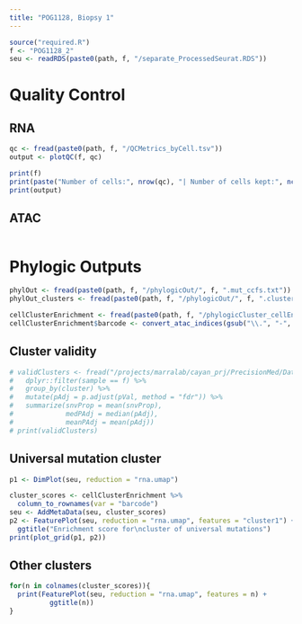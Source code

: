 ```yaml
---
title: "POG1128, Biopsy 1"
---
```


```r
source("required.R")
f <- "POG1128_2"
seu <- readRDS(paste0(path, f, "/separate_ProcessedSeurat.RDS"))
```

# Quality Control

## RNA

```r
qc <- fread(paste0(path, f, "/QCMetrics_byCell.tsv"))
output <- plotQC(f, qc)

print(f)
print(paste("Number of cells:", nrow(qc), "| Number of cells kept:", ncol(seu)))
print(output)
```

## ATAC

```r

```

# Phylogic Outputs

```r
phylOut <- fread(paste0(path, f, "/phylogicOut/", f, ".mut_ccfs.txt"))
phylOut_clusters <- fread(paste0(path, f, "/phylogicOut/", f, ".cluster_ccfs.txt"))

cellClusterEnrichment <- fread(paste0(path, f, "/phylogicCluster_cellEnrichment.csv"))
cellClusterEnrichment$barcode <- convert_atac_indices(gsub("\\.", "-", cellClusterEnrichment$barcode))
```

## Cluster validity

```r
# validClusters <- fread("/projects/marralab/cayan_prj/PrecisionMed/Data/pycloneClusters_snvDistr_tTestRes_randomAssigClusterSNVs.csv") %>%
#   dplyr::filter(sample == f) %>%
#   group_by(cluster) %>%
#   mutate(pAdj = p.adjust(pVal, method = "fdr")) %>%
#   summarize(snvProp = mean(snvProp),
#             medPAdj = median(pAdj),
#             meanPAdj = mean(pAdj))
# print(validClusters)
```

## Universal mutation cluster

```r
p1 <- DimPlot(seu, reduction = "rna.umap")

cluster_scores <- cellClusterEnrichment %>%
  column_to_rownames(var = "barcode")
seu <- AddMetaData(seu, cluster_scores)
p2 <- FeaturePlot(seu, reduction = "rna.umap", features = "cluster1") +
  ggtitle("Enrichment score for\ncluster of universal mutations")
print(plot_grid(p1, p2))
```

## Other clusters

```r
for(n in colnames(cluster_scores)){
  print(FeaturePlot(seu, reduction = "rna.umap", features = n) +
          ggtitle(n))
}
```


